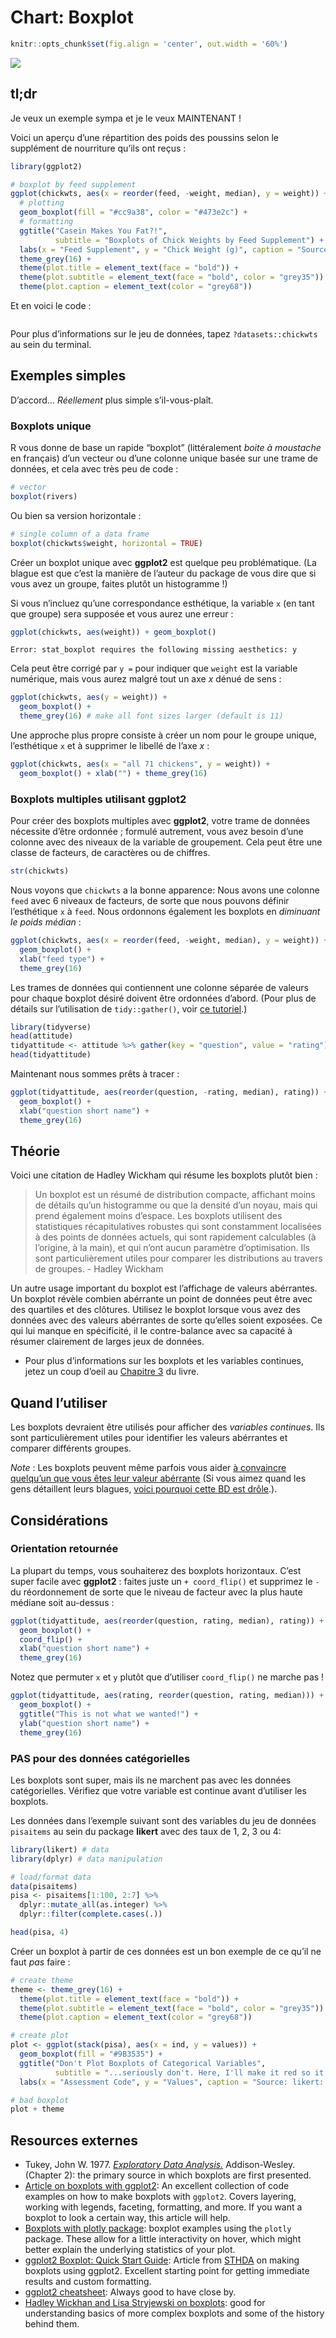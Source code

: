# Chart: Boxplot {#box}

```r
knitr::opts_chunk$set(fig.align = 'center', out.width = '60%')
```


![](images/banners/banner_boxplot.png)

## tl;dr

Je veux un exemple sympa et je le veux MAINTENANT !

Voici un aperçu d'une répartition des poids des poussins selon le supplément de nourriture qu'ils ont reçus :

```r
library(ggplot2)

# boxplot by feed supplement 
ggplot(chickwts, aes(x = reorder(feed, -weight, median), y = weight)) + 
  # plotting
  geom_boxplot(fill = "#cc9a38", color = "#473e2c") + 
  # formatting
  ggtitle("Casein Makes You Fat?!",
          subtitle = "Boxplots of Chick Weights by Feed Supplement") +
  labs(x = "Feed Supplement", y = "Chick Weight (g)", caption = "Source: datasets::chickwts") +
  theme_grey(16) +
  theme(plot.title = element_text(face = "bold")) +
  theme(plot.subtitle = element_text(face = "bold", color = "grey35")) +
  theme(plot.caption = element_text(color = "grey68"))
```

Et en voici le code :
```r
```

Pour plus d'informations sur le jeu de données, tapez `?datasets::chickwts` au sein du terminal.

## Exemples simples

D'accord... *Réellement* plus simple s'il-vous-plaît.

### Boxplots unique

R vous donne de base un rapide "boxplot" (littéralement *boite à moustache* en français) d'un vecteur ou d'une colonne unique basée sur une trame de données, et cela avec très peu de code :

```r
# vector
boxplot(rivers) 
```

Ou bien sa version horizontale :

```r
# single column of a data frame
boxplot(chickwts$weight, horizontal = TRUE) 
```

Créer un boxplot unique avec **ggplot2** est quelque peu problématique. (La blague est que c'est la manière de l'auteur du package de vous dire que si vous avez un groupe, faites plutôt un histogramme !)

Si vous n'incluez qu'une correspondance esthétique, la variable `x` (en tant que groupe) sera supposée et vous aurez une erreur :

```r
ggplot(chickwts, aes(weight)) + geom_boxplot()
```

```
Error: stat_boxplot requires the following missing aesthetics: y
```

Cela peut être corrigé par `y = ` pour indiquer que `weight` est la variable numérique, mais vous aurez malgré tout un axe *x* dénué de sens :

```r
ggplot(chickwts, aes(y = weight)) + 
  geom_boxplot() +
  theme_grey(16) # make all font sizes larger (default is 11)
```

Une approche plus propre consiste à créer un nom pour le groupe unique, l'esthétique `x` et à supprimer le libellé de l'axe *x* :

```r
ggplot(chickwts, aes(x = "all 71 chickens", y = weight)) + 
  geom_boxplot() + xlab("") + theme_grey(16)
```

### Boxplots multiples utilisant ggplot2

Pour créer des boxplots multiples avec **ggplot2**, votre trame de données nécessite d'être ordonnée ; formulé autrement, vous avez besoin d'une colonne avec des niveaux de la variable de groupement. Cela peut être une classe de facteurs, de caractères ou de chiffres.

```r
str(chickwts)
```

Nous voyons que `chickwts` a la bonne apparence: Nous avons une colonne `feed` avec 6 niveaux de facteurs, de sorte que nous pouvons définir l'esthétique `x` à `feed`. Nous ordonnons également les boxplots en *diminuant le poids médian* :

```r
ggplot(chickwts, aes(x = reorder(feed, -weight, median), y = weight)) +
  geom_boxplot() +
  xlab("feed type") +
  theme_grey(16)
```

Les trames de données qui contiennent une colonne séparée de valeurs pour chaque boxplot désiré doivent être ordonnées d'abord. (Pour plus de détails sur l'utilisation de `tidy::gather()`, voir [ce tutoriel](https://github.com/jtr13/codehelp/blob/master/R/gather.md){target="_blank"}.)

```r
library(tidyverse)
head(attitude)
tidyattitude <- attitude %>% gather(key = "question", value = "rating")
head(tidyattitude)
```

Maintenant nous sommes prêts à tracer :

```r
ggplot(tidyattitude, aes(reorder(question, -rating, median), rating)) + 
  geom_boxplot() +
  xlab("question short name") +
  theme_grey(16)
```

## Théorie

Voici une citation de Hadley Wickham qui résume les boxplots plutôt bien :

>Un boxplot est un résumé de distribution compacte, affichant moins de détails qu'un histogramme ou que la densité d'un noyau, mais qui prend également moins d'espace. Les boxplots utilisent des statistiques récapitulatives robustes qui sont constamment localisées à des points de données actuels, qui sont rapidement calculables (à l'origine, à la main), et qui n'ont aucun paramètre d'optimisation. Ils sont particulièrement utiles pour comparer les distributions au travers de groupes. - Hadley Wickham
>

Un autre usage important du boxplot est l'affichage de valeurs abérrantes. Un boxplot révèle combien abérrante un point de données peut être avec des quartiles et des clôtures. Utilisez le boxplot lorsque vous avez des données avec des valeurs abérrantes de sorte qu'elles soient exposées. Ce qui lui manque en spécificité, il le contre-balance avec sa capacité à résumer clairement de larges jeux de données.

* Pour plus d'informations sur les boxplots et les variables continues, jetez un coup d'oeil au [Chapitre 3](http://www.gradaanwr.net/content/03-examining-continuous-variables/){target="_blank"} du livre. 

## Quand l'utiliser

Les boxplots devraient être utilisés pour afficher des *variables continues*. Ils sont particulièrement utiles pour identifier les valeurs abérrantes et comparer différents groupes. 

*Note* : Les boxplots peuvent même parfois vous aider [à convaincre quelqu'un que vous êtes leur valeur abérrante](https://xkcd.com/539/){target="_blank"} (Si vous aimez quand les gens détaillent leurs blagues, [voici pourquoi cette BD est drôle](https://www.explainxkcd.com/wiki/index.php/539:_Boyfriend){target="_blank"}.). 

## Considérations

### Orientation retournée

La plupart du temps, vous souhaiterez des boxplots horizontaux. C'est super facile avec **ggplot2** : faites juste un `+ coord_flip()` et supprimez le `-` du réordonnement de sorte que le niveau de facteur avec la plus haute médiane soit au-dessus :

```r
ggplot(tidyattitude, aes(reorder(question, rating, median), rating)) + 
  geom_boxplot() +
  coord_flip() +
  xlab("question short name") +
  theme_grey(16)
```

Notez que permuter `x` et `y` plutôt que d'utiliser `coord_flip()` ne marche pas !

```r
ggplot(tidyattitude, aes(rating, reorder(question, rating, median))) + 
  geom_boxplot() +
  ggtitle("This is not what we wanted!") +
  ylab("question short name") +
  theme_grey(16)
```

### PAS pour des données catégorielles

Les boxplots sont super, mais ils ne marchent pas avec les données catégorielles. Vérifiez que votre variable est continue avant d'utiliser les boxplots.

Les données dans l'exemple suivant sont des variables du jeu de données `pisaitems` au sein du package **likert** avec des taux de 1, 2, 3 ou 4:

```r
library(likert) # data
library(dplyr) # data manipulation

# load/format data
data(pisaitems)
pisa <- pisaitems[1:100, 2:7] %>% 
  dplyr::mutate_all(as.integer) %>% 
  dplyr::filter(complete.cases(.))
```

```r
head(pisa, 4)
```

Créer un boxplot à partir de ces données est un bon exemple de ce qu'il ne faut *pas* faire :

```r
# create theme
theme <- theme_grey(16) +
  theme(plot.title = element_text(face = "bold")) +
  theme(plot.subtitle = element_text(face = "bold", color = "grey35")) +
  theme(plot.caption = element_text(color = "grey68"))

# create plot
plot <- ggplot(stack(pisa), aes(x = ind, y = values)) +
  geom_boxplot(fill = "#9B3535") +
  ggtitle("Don't Plot Boxplots of Categorical Variables",
          subtitle = "...seriously don't. Here, I'll make it red so it looks scary:") +
  labs(x = "Assessment Code", y = "Values", caption = "Source: likert::pisaitems")

# bad boxplot
plot + theme
```

## Resources externes

- Tukey, John W. 1977. [*Exploratory Data Analysis.*](https://clio.columbia.edu/catalog/136422){target="_blank"} Addison-Wesley. (Chapter 2): the primary source in which boxplots are first presented. 
- [Article on boxplots with ggplot2](http://t-redactyl.io/blog/2016/04/creating-plots-in-r-using-ggplot2-part-10-boxplots.html){target="_blank"}: An excellent collection of code examples on how to make boxplots with `ggplot2`. Covers layering, working with legends, faceting, formatting, and more. If you want a boxplot to look a certain way, this article will help.
- [Boxplots with plotly package](https://plot.ly/ggplot2/box-plots/){target="_blank"}: boxplot examples using the `plotly` package. These allow for a little interactivity on hover, which might better explain the underlying statistics of your plot.
- [ggplot2 Boxplot: Quick Start Guide](http://www.sthda.com/english/wiki/ggplot2-box-plot-quick-start-guide-r-software-and-data-visualization){target="_blank"}: Article from [STHDA](http://www.sthda.com/english/){target="_blank"} on making boxplots using ggplot2. Excellent starting point for getting immediate results and custom formatting.
- [ggplot2 cheatsheet](https://www.rstudio.com/wp-content/uploads/2015/03/ggplot2-cheatsheet.pdf){target="_blank"}: Always good to have close by.
- [Hadley Wickhan and Lisa Stryjewski on boxplots](http://vita.had.co.nz/papers/boxplots.pdf){target="_blank"}: good for understanding basics of more complex boxplots and some of the history behind them.

